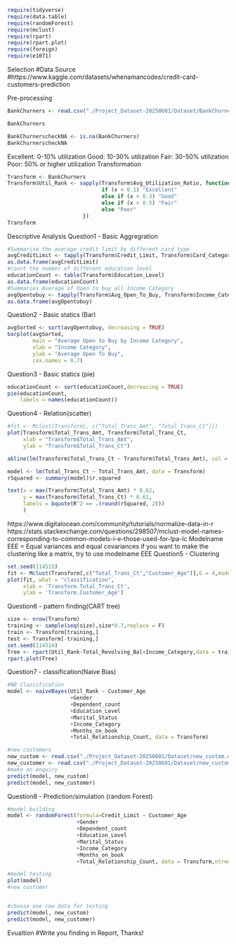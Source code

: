 ```r
require(tidyverse)
require(data.table)
require(randomForest)
require(mclust)
require(rpart)
require(rpart.plot)
require(foreign)
require(e1071)
```
Selection
#Data Source
#https://www.kaggle.com/datasets/whenamancodes/credit-card-customers-prediction

Pre-processing
```r
BankChurners <- read.csv("./Project_Dataset-20250601/Dataset/BankChurners.csv")

BankChurners

BankChurnerscheckNA <- is.na(BankChurners)
BankChurnerscheckNA

```

Excellent: 0-10% utilization
Good: 10-30% utilization
Fair: 30-50% utilization
Poor: 50% or higher utilization
Transformation
```r
Transform <- BankChurners
Transform$Util_Rank <- sapply(Transform$Avg_Utilization_Ratio, function(x) {
                              if (x < 0.1) "Excellent" 
                              else if (x < 0.3) "Good" 
                              else if (x < 0.5) "Fair" 
                              else "Poor"
                        })
Transform
```

Descriptive Analysis
Question1 - Basic Aggregration
```r
#Summarise the average credit limit by different card type
avgCreditLimit <- tapply(Transform$Credit_Limit, Transform$Card_Category, mean)
as.data.frame(avgCreditLimit)
#count the number of different education level
educationCount <- table(Transform$Education_Level)
as.data.frame(educationCount)
#Summaries Average of Open to buy all Income Category
avgOpentobuy <- tapply(Transform$Avg_Open_To_Buy, Transform$Income_Category, mean)
as.data.frame(avgOpentobuy)
```

Question2 - Basic statics (Bar)
```r
avgSorted <- sort(avgOpentobuy, decreasing = TRUE)
barplot(avgSorted, 
        main = "Average Open to Buy by Income Category",
        xlab = "Income Category", 
        ylab = "Average Open To Buy",
        cex.names = 0.7)
```

Question3 - Basic statics (pie)
```r
educationCount <- sort(educationCount,decreasing = TRUE)
pie(educationCount,
    labels = names(educationCount))
```

Question4 - Relation(scatter)
```r
#fit <- Mclust(Transform[, c("Total_Trans_Amt", "Total_Trans_Ct")])
plot(Transform$Total_Trans_Amt, Transform$Total_Trans_Ct,
     xlab = "Transform$Total_Trans_Amt",
     ylab = "Transform$Total_Trans_Ct")

abline(lm(Transform$Total_Trans_Ct ~ Transform$Total_Trans_Amt), col = "red")

model <- lm(Total_Trans_Ct ~ Total_Trans_Amt, data = Transform)
rSquared <- summary(model)$r.squared

text(x = max(Transform$Total_Trans_Amt) * 0.62, 
     y = max(Transform$Total_Trans_Ct) * 0.61, 
     labels = bquote(R^2 == .(round(rSquared, 2)))
     )
```

https://www.digitalocean.com/community/tutorials/normalize-data-in-r
https://stats.stackexchange.com/questions/298507/mclust-model-names-corresponding-to-common-models-i-e-those-used-for-lpa-lc
Modelname EEE = Equal variances and equal covariances
if you want to make the clustering like a matrix, try to use modelname EEE
Question5 - Clustering
```r
set.seed(114515)
fit <- Mclust(Transform[,c("Total_Trans_Ct","Customer_Age")],G = 4,modelNames = "EEE")
plot(fit, what = "classification",
     xlab = 'Transform.Total_Trans_Ct',
     ylab = 'Transform.Customer_Age')
```

Question6 - pattern finding(CART tree)
```r
size <- nrow(Transform)
training <- sample(seq(size),size*0.7,replace = F)
train <- Transform[training,]
test <- Transform[-training,]
set.seed(114514)
Tree <- rpart(Util_Rank~Total_Revolving_Bal+Income_Category,data = train)
rpart.plot(Tree)
```

Question7 - classification(Naive Bias)
```r
#NB Classification
model <- naiveBayes(Util_Rank ~ Customer_Age
                    +Gender
                    +Dependent_count
                    +Education_Level
                    +Marital_Status
                    +Income_Category
                    +Months_on_book
                    +Total_Relationship_Count, data = Transform)

#new customers
new_custom <- read.csv("./Project_Dataset-20250601/Dataset/new_custom.csv")
new_customer <- read.csv("./Project_Dataset-20250601/Dataset/new_customer.csv")
#make an enquiry
predict(model, new_custom)
predict(model, new_customer)

```

Question8 - Prediction/simulation (random Forest)
```r
#model building
model <- randomForest(formula=Credit_Limit ~ Customer_Age
                      +Gender
                      +Dependent_count
                      +Education_Level
                      +Marital_Status
                      +Income_Category
                      +Months_on_book
                      +Total_Relationship_Count, data = Transform,ntree=1000)

#model testing
plot(model)
#new customer


#choose one row data for testing
predict(model, new_custom)
predict(model, new_customer)
```

Evualtion
#Write you finding in Report, Thanks!
```r

```

